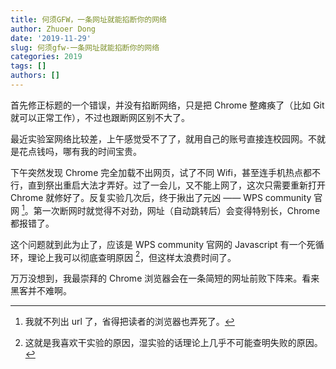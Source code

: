 ```yaml
---
title: 何须GFW，一条网址就能掐断你的网络
author: Zhuoer Dong
date: '2019-11-29'
slug: 何须gfw-一条网址就能掐断你的网络
categories: 2019
tags: []
authors: []
---
```




首先修正标题的一个错误，并没有掐断网络，只是把 Chrome 整瘫痪了（比如 Git 就可以正常工作），不过也跟断网区别不大了。

最近实验室网络比较差，上午感觉受不了了，就用自己的账号直接连校园网。不就是花点钱吗，哪有我的时间宝贵。

下午突然发现 Chrome 完全加载不出网页，试了不同 Wifi，甚至连手机热点都不行，直到祭出重启大法才弄好。过了一会儿，又不能上网了，这次只需要重新打开 Chrome 就修好了。反复实验几次后，终于揪出了元凶 —— WPS community 官网 ^[我就不列出 url 了，省得把读者的浏览器也弄死了。]。第一次断网时就觉得不对劲，网址（自动跳转后）会变得特别长，Chrome 都报错了。

这个问题就到此为止了，应该是 WPS community 官网的 Javascript 有一个死循环，理论上我可以彻底查明原因 ^[这就是我喜欢干实验的原因，湿实验的话理论上几乎不可能查明失败的原因。]，但这样太浪费时间了。

万万没想到，我最崇拜的 Chrome 浏览器会在一条简短的网址前败下阵来。看来黑客并不难啊。
